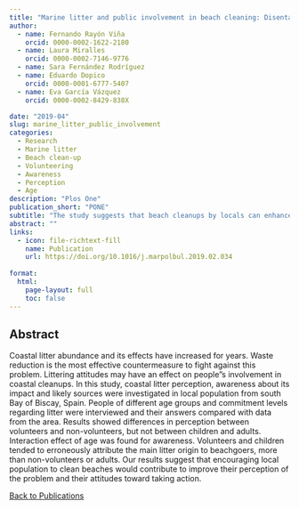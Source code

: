 ```yaml
---
title: "Marine litter and public involvement in beach cleaning: Disentangling perception and awareness among adults and children, Bay of Biscay, Spain"
author:
  - name: Fernando Rayón Viña
    orcid: 0000-0002-1622-2180    
  - name: Laura Miralles
    orcid: 0000-0002-7146-9776
  - name: Sara Fernández Rodríguez
  - name: Eduardo Dopico
    orcid: 0000-0001-6777-5407
  - name: Eva García Vázquez
    orcid: 0000-0002-8429-838X

date: "2019-04"
slug: marine_litter_public_involvement
categories:
  - Research
  - Marine litter
  - Beach clean-up
  - Volunteering
  - Awareness
  - Perception
  - Age
description: "Plos One"
publication_short: "PONE"
subtitle: "The study suggests that beach cleanups by locals can enhance awareness and correct misconceptions about litter sources, despite existing perception gaps between volunteers and non-volunteers, and among different age groups."
abstract: ""
links:
  - icon: file-richtext-fill
    name: Publication
    url: https://doi.org/10.1016/j.marpolbul.2019.02.034
    
format: 
  html: 
    page-layout: full
    toc: false
---
```


## Abstract

Coastal litter abundance and its effects have increased for years. Waste reduction is the most effective countermeasure to fight against this problem. Littering attitudes may have an effect on people"s involvement in coastal cleanups. In this study, coastal litter perception, awareness about its impact and likely sources were investigated in local population from south Bay of Biscay, Spain. People of different age groups and commitment levels regarding litter were interviewed and their answers compared with data from the area. Results showed differences in perception between volunteers and non-volunteers, but not between children and adults. Interaction effect of age was found for awareness. Volunteers and children tended to erroneously attribute the main litter origin to beachgoers, more than non-volunteers or adults. Our results suggest that encouraging local population to clean beaches would contribute to improve their perception of the problem and their attitudes toward taking action.

<a href="../publications.html"><i class="fas fa-arrow-left"></i> Back to Publications</a>